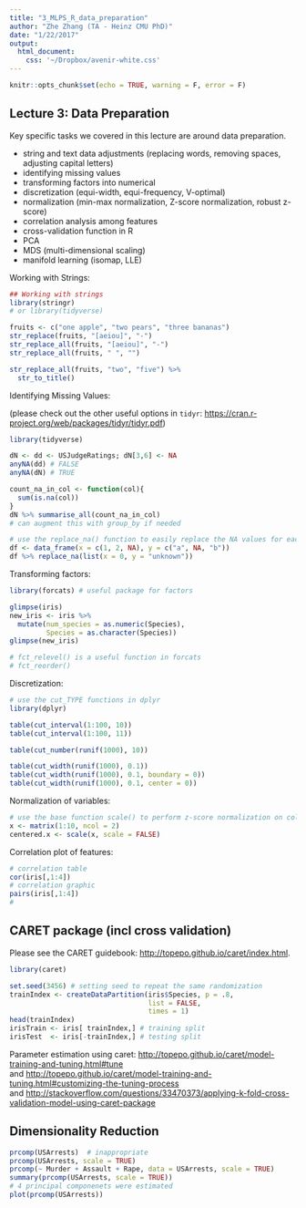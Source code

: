 ```yaml
---
title: "3_MLPS_R_data_preparation"
author: "Zhe Zhang (TA - Heinz CMU PhD)"
date: "1/22/2017"
output: 
  html_document:
    css: '~/Dropbox/avenir-white.css'
---
```


```r
knitr::opts_chunk$set(echo = TRUE, warning = F, error = F)
```

## Lecture 3: Data Preparation

Key specific tasks we covered in this lecture are around data preparation.

* string and text data adjustments (replacing words, removing spaces, adjusting capital letters)
* identifying missing values
* transforming factors into numerical
* discretization (equi-width, equi-frequency, V-optimal)
* normalization (min-max normalization, Z-score normalization, robust z-score)
* correlation analysis among features
* cross-validation function in R
* PCA
* MDS (multi-dimensional scaling)
* manifold learning (isomap, LLE)

Working with Strings:

```r
## Working with strings
library(stringr)
# or library(tidyverse)

fruits <- c("one apple", "two pears", "three bananas")
str_replace(fruits, "[aeiou]", "-")
str_replace_all(fruits, "[aeiou]", "-")
str_replace_all(fruits, " ", "")

str_replace_all(fruits, "two", "five") %>% 
  str_to_title()
```

Identifying Missing Values:

(please check out the other useful options in `tidyr`: <https://cran.r-project.org/web/packages/tidyr/tidyr.pdf>)

```r
library(tidyverse)

dN <- dd <- USJudgeRatings; dN[3,6] <- NA
anyNA(dd) # FALSE
anyNA(dN) # TRUE

count_na_in_col <- function(col){
  sum(is.na(col))
}
dN %>% summarise_all(count_na_in_col)
# can augment this with group_by if needed

# use the replace_na() function to easily replace the NA values for each column
df <- data_frame(x = c(1, 2, NA), y = c("a", NA, "b"))
df %>% replace_na(list(x = 0, y = "unknown"))
```

Transforming factors:

```r
library(forcats) # useful package for factors

glimpse(iris)
new_iris <- iris %>%
  mutate(num_species = as.numeric(Species),
         Species = as.character(Species))
glimpse(new_iris)

# fct_relevel() is a useful function in forcats
# fct_reorder()
```

Discretization:

```r
# use the cut_TYPE functions in dplyr
library(dplyr)

table(cut_interval(1:100, 10))
table(cut_interval(1:100, 11))

table(cut_number(runif(1000), 10))

table(cut_width(runif(1000), 0.1))
table(cut_width(runif(1000), 0.1, boundary = 0))
table(cut_width(runif(1000), 0.1, center = 0))
```

Normalization of variables:

```r
# use the base function scale() to perform z-score normalization on columns
x <- matrix(1:10, ncol = 2)
centered.x <- scale(x, scale = FALSE)
```

Correlation plot of features:

```r
# correlation table
cor(iris[,1:4])
# correlation graphic
pairs(iris[,1:4])
# 
```

## CARET package (incl cross validation)

Please see the CARET guidebook: <http://topepo.github.io/caret/index.html>.

```r
library(caret)

set.seed(3456) # setting seed to repeat the same randomization
trainIndex <- createDataPartition(iris$Species, p = .8, 
                                  list = FALSE, 
                                  times = 1)
head(trainIndex)
irisTrain <- iris[ trainIndex,] # training split
irisTest  <- iris[-trainIndex,] # testing split
```

Parameter estimation using caret: <http://topepo.github.io/caret/model-training-and-tuning.html#tune>  
and <http://topepo.github.io/caret/model-training-and-tuning.html#customizing-the-tuning-process>  
and <http://stackoverflow.com/questions/33470373/applying-k-fold-cross-validation-model-using-caret-package>

## Dimensionality Reduction

```r
prcomp(USArrests)  # inappropriate
prcomp(USArrests, scale = TRUE)
prcomp(~ Murder + Assault + Rape, data = USArrests, scale = TRUE)
summary(prcomp(USArrests, scale = TRUE))
# 4 principal componenets were estimated
plot(prcomp(USArrests))
```

